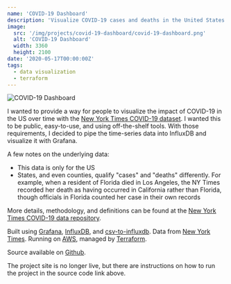 ```yaml
---
name: 'COVID-19 Dashboard'
description: 'Visualize COVID-19 cases and deaths in the United States.'
image:
  src: '/img/projects/covid-19-dashboard/covid-19-dashboard.png'
  alt: 'COVID-19 Dashboard'
  width: 3360
  height: 2100
date: '2020-05-17T00:00:00Z'
tags:
  - data visualization
  - terraform
---
```


![COVID-19 Dashboard](/img/projects/covid-19-dashboard/covid-19-dashboard.png)

I wanted to provide a way for people to visualize the impact of COVID-19 in the US over time with the [New York Times COVID-19 dataset](https://github.com/nytimes/covid-19-data). I wanted this to be public, easy-to-use, and using off-the-shelf tools. With those requirements, I decided to pipe the time-series data into InfluxDB and visualize it with Grafana.

A few notes on the underlying data:
- This data is only for the US
- States, and even counties, qualify "cases" and "deaths" differently. For example, when a resident of Florida died in Los Angeles, the NY Times recorded her death as having occurred in California rather than Florida, though officials in Florida counted her case in their own records

More details, methodology, and definitions can be found at the [New York Times COVID-19 data repository](https://github.com/nytimes/covid-19-data).

Built using [Grafana](https://grafana.com/), [InfluxDB](https://www.influxdata.com/), and [csv-to-influxdb](https://github.com/fabio-miranda/csv-to-influxdb). Data from [New York Times](https://github.com/nytimes/covid-19-data). Running on [AWS](https://aws.amazon.com/), managed by [Terraform](https://www.terraform.io/).

Source available on [Github](https://github.com/ryanrishi/covid-19-grafana).

<Callout>
  The project site is no longer live, but there are instructions on how to run the project in the source code link above.
</Callout>
